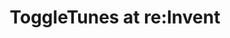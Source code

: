 ---
title: "ToggleTunes at re:Invent"
template: splash
hero:
  title: Ship ToggleTunes Without the Risk with  LaunchDarkly at re:Invent!
  tagline: DJ Toggles’s new music app is set to release soon, but the ticket queue is backed up.  Can you help save the day and ship ToggleTunes in time?
  image:
    file: /src/assets/img/ToggleTunes.png
  actions:
    - text: Start the Track
      icon: right-arrow
      variant: primary
      link: /introduction
---
